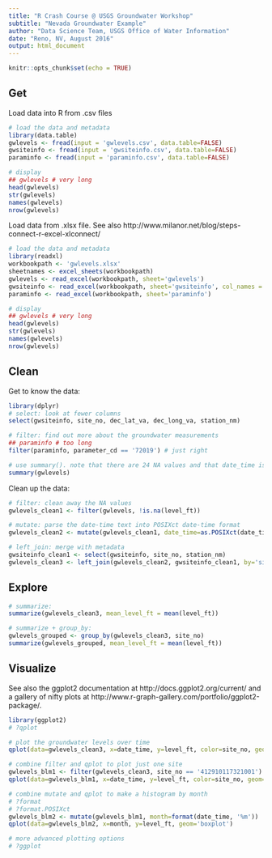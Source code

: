 ```yaml
---
title: "R Crash Course @ USGS Groundwater Workshop"
subtitle: "Nevada Groundwater Example"
author: "Data Science Team, USGS Office of Water Information"
date: "Reno, NV, August 2016"
output: html_document
---
```


```r
knitr::opts_chunk$set(echo = TRUE)
```

## Get

Load data into R from .csv files

```r
# load the data and metadata
library(data.table)
gwlevels <- fread(input = 'gwlevels.csv', data.table=FALSE)
gwsiteinfo <- fread(input = 'gwsiteinfo.csv', data.table=FALSE)
paraminfo <- fread(input = 'paraminfo.csv', data.table=FALSE)

# display
## gwlevels # very long
head(gwlevels)
str(gwlevels)
names(gwlevels)
nrow(gwlevels)
```

Load data from .xlsx file. See also http://www.milanor.net/blog/steps-connect-r-excel-xlconnect/

```r
# load the data and metadata
library(readxl)
workbookpath <- 'gwlevels.xlsx'
sheetnames <- excel_sheets(workbookpath)
gwlevels <- read_excel(workbookpath, sheet='gwlevels')
gwsiteinfo <- read_excel(workbookpath, sheet='gwsiteinfo', col_names = TRUE)
paraminfo <- read_excel(workbookpath, sheet='paraminfo')

# display
## gwlevels # very long
head(gwlevels)
str(gwlevels)
names(gwlevels)
nrow(gwlevels)
```


## Clean

Get to know the data:

```r
library(dplyr)
# select: look at fewer columns
select(gwsiteinfo, site_no, dec_lat_va, dec_long_va, station_nm)

# filter: find out more about the groundwater measurements
## paraminfo # too long
filter(paraminfo, parameter_cd == '72019') # just right

# use summary(). note that there are 24 NA values and that date_time is class 'character'
summary(gwlevels)
```

Clean up the data:

```r
# filter: clean away the NA values
gwlevels_clean1 <- filter(gwlevels, !is.na(level_ft))

# mutate: parse the date-time text into POSIXct date-time format
gwlevels_clean2 <- mutate(gwlevels_clean1, date_time=as.POSIXct(date_time, tz='Etc/GMT+8'))

# left_join: merge with metadata
gwsiteinfo_clean1 <- select(gwsiteinfo, site_no, station_nm)
gwlevels_clean3 <- left_join(gwlevels_clean2, gwsiteinfo_clean1, by='site_no')
```


## Explore

```r
# summarize: 
summarize(gwlevels_clean3, mean_level_ft = mean(level_ft))

# summarize + group_by:
gwlevels_grouped <- group_by(gwlevels_clean3, site_no)
summarize(gwlevels_grouped, mean_level_ft = mean(level_ft))
```


## Visualize

See also the ggplot2 documentation at http://docs.ggplot2.org/current/ and a gallery of nifty plots at http://www.r-graph-gallery.com/portfolio/ggplot2-package/.

```r
library(ggplot2)
# ?qplot

# plot the groundwater levels over time
qplot(data=gwlevels_clean3, x=date_time, y=level_ft, color=site_no, geom='line') + scale_y_reverse()

# combine filter and qplot to plot just one site
gwlevels_blm1 <- filter(gwlevels_clean3, site_no == '412910117321001')
qplot(data=gwlevels_blm1, x=date_time, y=level_ft, color=site_no, geom='line') + scale_y_reverse()

# combine mutate and qplot to make a histogram by month
# ?format
# ?format.POSIXct
gwlevels_blm2 <- mutate(gwlevels_blm1, month=format(date_time, '%m'))
qplot(data=gwlevels_blm2, x=month, y=level_ft, geom='boxplot')

# more advanced plotting options
# ?ggplot
```
